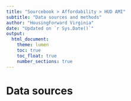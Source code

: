 ```yaml
---
title: "Sourcebook > Affordability > HUD AMI"
subtitle: "Data sources and methods"
author: "HousingForward Virginia"
date: "Updated on `r Sys.Date()`"
output:
  html_document:
    theme: lumen
    toc: true
    toc_float: true
    number_sections: true
---
```


# Data sources